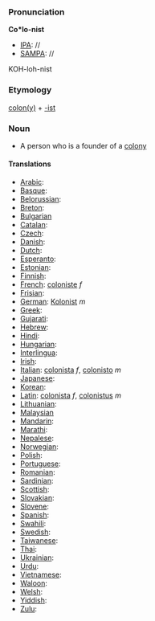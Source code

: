 ===Pronunciation===

'''Co*lo-nist'''
*[[IPA]]: //
*[[SAMPA]]: //
KOH-loh-nist
===Etymology===

[[colony|colon(y)]] + [[-ist]]

=== Noun ===

*A person who is a founder of a [[colony]]
====Translations====

*[[Arabic]]:
*[[Basque]]:
*[[Belorussian]]:
*[[Breton]]:
*[[Bulgarian]]
*[[Catalan]]:
*[[Czech]]:
*[[Danish]]:
*[[Dutch]]:
*[[Esperanto]]:
*[[Estonian]]:
*[[Finnish]]:
*[[French]]: [[coloniste]] ''f''
*[[Frisian]]:
*[[German]]: [[Kolonist]] ''m''
*[[Greek]]:
*[[Gujarati]]:
*[[Hebrew]]:
*[[Hindi]]:
*[[Hungarian]]:
*[[Interlingua]]:
*[[Irish]]:
*[[Italian]]: [[colonista]] ''f'', [[colonisto]] ''m''
*[[Japanese]]:
*[[Korean]]:
*[[Latin]]: [[colonista]] ''f'', [[colonistus]] ''m''
*[[Lithuanian]]:
*[[Malaysian]]
*[[Mandarin]]:
*[[Marathi]]:
*[[Nepalese]]:
*[[Norwegian]]:
*[[Polish]]:
*[[Portuguese]]:
*[[Romanian]]:
*[[Sardinian]]:
*[[Scottish]]:
*[[Slovakian]]:
*[[Slovene]]:
*[[Spanish]]:
*[[Swahili]]:
*[[Swedish]]:
*[[Taiwanese]]:
*[[Thai]]:
*[[Ukrainian]]:
*[[Urdu]]:
*[[Vietnamese]]:
*[[Waloon]]:
*[[Welsh]]:
*[[Yiddish]]:
*[[Zulu]]: